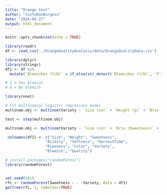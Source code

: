 ```yaml
---
title: "Orange test"
author: "JinYuHanBurgess"
date: "2024-04-27"
output: html_document
---
```


```r
knitr::opts_chunk$set(echo = TRUE)
```


```r
library(readr)
df <- read_csv('./OrangeQualityAnalysis/data/OrangeQualityData.csv')
```

```r
library(dplyr)
library(stringr)
df1 <- df %>%
  mutate(`Blemishes (Y/N)` = if_else(str_detect(`Blemishes (Y/N)`, 'Y'), 1, 0))

# 1 = Yes blemish
# 0 = No blemish
```

```r
library(nnet)

# Fit multinomial logistic regression model
multinom.obj <- multinom(Variety ~ `Size (cm)` + `Weight (g)` + `Brix (Sweetness)` + `pH (Acidity)` + `Softness (1-5)` + `HarvestTime (days)` + `Ripeness (1-5)` + `Blemishes (Y/N)` + `Quality (1-5)`, data = df1)

test <- step(multinom.obj)


```

```r
multinom.obj <- multinom(Variety ~ `Size (cm)` + `Brix (Sweetness)` + `pH (Acidity)` + `Quality (1-5)`, data = df1)
```

```r
 colnames(df1) <- c("Size", "Weight", "Sweetness",
                  "Acidity", "Softness", "HarvestTime", 
                  "Ripeness", "Color", "Variety", 
                  "Blemish", "Quality")

```

```r
# install.packages("randomForest")
library(randomForest)


set.seed(101)
rfc <- randomForest(Sweetness ~ . -Variety, data = df1)
getTree(rfc, 1, labelVar=TRUE)
```



